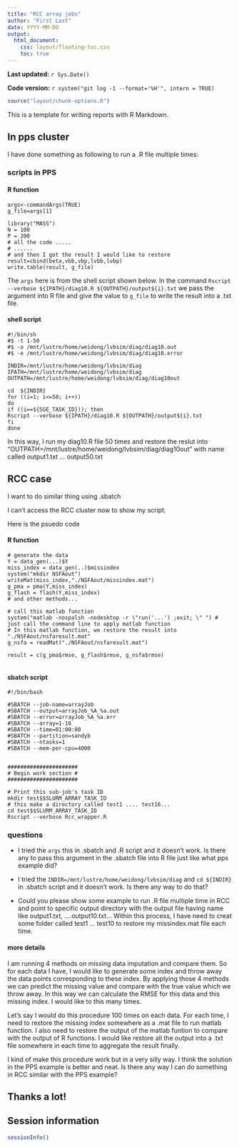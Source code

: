 ```yaml
---
title: "RCC array jobs"
author: "First Last"
date: YYYY-MM-DD
output: 
  html_document:
    css: layout/floating-toc.css
    toc: true
---
```


**Last updated:** `r Sys.Date()`

**Code version:** `r system("git log -1 --format='%H'", intern = TRUE)`

```r
source("layout/chunk-options.R")
```

This is a template for writing reports with R Markdown.

## In pps cluster

I have done something as following to run a .R file multiple times:

### scripts in PPS

#### R function

```
args<-commandArgs(TRUE)
g_file=args[1]

library("MASS")
N = 100
P = 200
# all the code .....
# ......
# and then I got the result I would like to restore
result=cbind(beta,vbb,vbp,lvbb,lvbp)
write.table(result, g_file)  
```

The `args` here is from the shell script shown below. In the command `Rscript --verbose ${IPATH}/diag10.R ${OUTPATH}/output${i}.txt` we pass the argument into R file and give the value to `g_file` to write the result into a .txt file.

#### shell script

```
#!/bin/sh                                                                     
#$ -t 1-50
#$ -o /mnt/lustre/home/weidong/lvbsim/diag/diag10.out                         
#$ -e /mnt/lustre/home/weidong/lvbsim/diag/diag10.error                       
      
INDIR=/mnt/lustre/home/weidong/lvbsim/diag                                    
IPATH=/mnt/lustre/home/weidong/lvbsim/diag                                    
OUTPATH=/mnt/lustre/home/weidong/lvbsim/diag/diag10out
    
cd  ${INDIR}
for ((i=1; i<=50; i++))                                                       
do
if ((i==${SGE_TASK_ID})); then                                                
Rscript --verbose ${IPATH}/diag10.R ${OUTPATH}/output${i}.txt                 
fi
done

```

In this way, I run my diag10.R file 50 times and restore the reslut into "OUTPATH=/mnt/lustre/home/weidong/lvbsim/diag/diag10out" with name called output1.txt ... output50.txt

## RCC case

I want to do similar thing using .sbatch

I can't access the RCC cluster now to show my script. 

Here is the psuedo code 

#### R function 

```
# generate the data 
Y = data_gen(...)$Y
miss_index = data_gen(..)$missindex
system("mkdir NSFAout")
writeMat(miss_index,"./NSFAout/missindex.mat")
g_pma = pma(Y,miss_index)
g_flash = flash(Y,miss_index)
# and other methods...

# call this matlab function 
system("matlab -nospalsh -nodesktop -r \"run('...') ;exit; \" ") # just call the command line to apply matlab function
# In this matlab function, we restore the result into "./NSFAout/nsfaresult.mat"
g_nsfa = readMat("./NSFAout/nsfaresult.mat")

result = c(g_pma$rmse, g_flash$rmse, g_nsfa$rmse)


```

#### sbatch script

```
#!/bin/bash

#SBATCH --job-name=arrayJob
#SBATCH --output=arrayJob_%A_%a.out
#SBATCH --error=arrayJob_%A_%a.err
#SBATCH --array=1-16
#SBATCH --time=01:00:00
#SBATCH --partition=sandyb
#SBATCH --ntasks=1
#SBATCH --mem-per-cpu=4000


######################
# Begin work section #
######################

# Print this sub-job's task ID
mkdir test$$SLURM_ARRAY_TASK_ID
# this make a directory called test1 .... test16...
cd test$$SLURM_ARRAY_TASK_ID
Rscript --verbose Rcc_wrapper.R

```

### questions

- I tried the `args` this in .sbatch and .R script and it doesn't work. Is there any to pass this argument in the .sbatch file into R file just like what pps example did?

- I tried the `INDIR=/mnt/lustre/home/weidong/lvbsim/diag` and `cd ${INDIR}` in .sbatch script and it doesn't work. Is there any way to do that?

- Could you please show some example to run .R file multiple time in RCC and point to specific output directory with the output file having name like output1.txt, ....output10.txt...  Within this process, I have need to creat some folder called test1 ... test10 to restore my missindex.mat file each time.

#### more details

I am running 4 methods on missing data imputation and compare them. So for each data I have, I would like to generate some index and throw away the data points corresponding to these index. By applying those 4 methods we can predict the missing value and compare with the true value which we throw away. In this way we can calculate the RMSE for this data and this missing index. I would like to this many times. 

Let's say I would do this procedure 100 times on each data. For each time, I need to restore the missing index somewhere as a .mat file to run matlab function. I also need to restore the output of the matlab funtion to compare with the output of R functions. I would like restore all the output into a .txt file somewhere in each time to aggregate the result finally.

I kind of make this procedure work but in a very silly way. I think the solution in the PPS example is better and neat. Is there any way I can do something in RCC similar with the PPS example?

## Thanks a lot!











## Session information

```r
sessionInfo()
```
